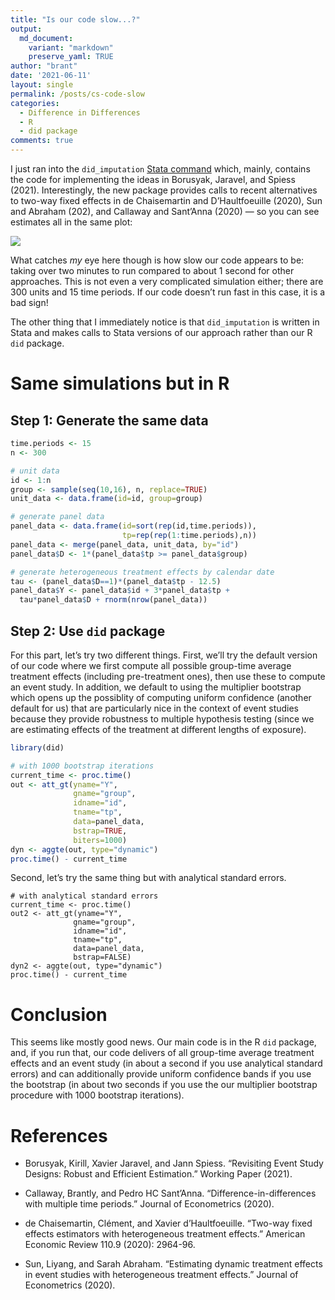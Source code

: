 ```yaml
---
title: "Is our code slow...?"
output:
  md_document:
    variant: "markdown"
    preserve_yaml: TRUE
author: "brant"
date: '2021-06-11'
layout: single
permalink: /posts/cs-code-slow
categories:
  - Difference in Differences
  - R
  - did package
comments: true
---
```


I just ran into the `did_imputation` [Stata command](https://github.com/borusyak/did_imputation) which, mainly, contains the code for implementing the ideas in Borusyak, Jaravel, and Spiess (2021).  Interestingly, the new package provides calls to recent alternatives to two-way fixed effects in de Chaisemartin and D'Haultfoeuille (2020), Sun and Abraham (202), and Callaway and Sant'Anna (2020) --- so you can see estimates all in the same plot:

![]({{ site.url }}{{ site.baseurl }}/assets/images/cs_slow.jpeg)


What catches *my* eye here though is how slow our code appears to be: taking over two minutes to run compared to about 1 second for other approaches.  This is not even a very complicated simulation either; there are 300 units and 15 time periods.  If our code doesn't run fast in this case, it is a bad sign!

The other thing that I immediately notice is that `did_imputation` is written in Stata and makes calls to Stata versions of our approach rather than our R `did` package.  

# Same simulations but in R

## Step 1: Generate the same data

```r
time.periods <- 15
n <- 300

# unit data
id <- 1:n
group <- sample(seq(10,16), n, replace=TRUE)
unit_data <- data.frame(id=id, group=group)

# generate panel data
panel_data <- data.frame(id=sort(rep(id,time.periods)),
                         tp=rep(rep(1:time.periods),n))
panel_data <- merge(panel_data, unit_data, by="id")
panel_data$D <- 1*(panel_data$tp >= panel_data$group)

# generate heterogeneous treatment effects by calendar date
tau <- (panel_data$D==1)*(panel_data$tp - 12.5)
panel_data$Y <- panel_data$id + 3*panel_data$tp +
  tau*panel_data$D + rnorm(nrow(panel_data))
```

## Step 2: Use `did` package

For this part, let's try two different things.  First, we'll try the default version of our code where we first compute all possible group-time average treatment effects (including pre-treatment ones), then use these to compute an event study.  In addition, we default to using the multiplier bootstrap which opens up the possiblity of computing uniform confidence (another default for us) that are particularly nice in the context of event studies because they provide robustness to multiple hypothesis testing (since we are estimating effects of the treatment at different lengths of exposure).

```r
library(did)

# with 1000 bootstrap iterations
current_time <- proc.time()
out <- att_gt(yname="Y",
              gname="group",
              idname="id",
              tname="tp",
              data=panel_data,
              bstrap=TRUE,
              biters=1000)
dyn <- aggte(out, type="dynamic")
proc.time() - current_time
```

Second, let's try the same thing but with analytical standard errors. 

```
# with analytical standard errors
current_time <- proc.time()
out2 <- att_gt(yname="Y",
              gname="group",
              idname="id",
              tname="tp",
              data=panel_data,
              bstrap=FALSE)
dyn2 <- aggte(out, type="dynamic")
proc.time() - current_time
```

# Conclusion

This seems like mostly good news.  Our main code is in the R `did` package, and, if you run that, our code delivers of all group-time average treatment effects and an event study (in about a second if you use analytical standard errors) and can additionally provide uniform confidence bands if you use the bootstrap (in about two seconds if you use the our multiplier bootstrap procedure with 1000 bootstrap iterations).

# References

* Borusyak, Kirill, Xavier Jaravel, and Jann Spiess.  "Revisiting Event Study Designs: Robust and Efficient Estimation." Working Paper (2021).

* Callaway, Brantly, and Pedro HC Sant’Anna. "Difference-in-differences with multiple time periods." Journal of Econometrics (2020).

* de Chaisemartin, Clément, and Xavier d'Haultfoeuille. "Two-way fixed effects estimators with heterogeneous treatment effects." American Economic Review 110.9 (2020): 2964-96.

* Sun, Liyang, and Sarah Abraham. "Estimating dynamic treatment effects in event studies with heterogeneous treatment effects." Journal of Econometrics (2020).


